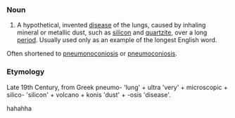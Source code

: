 ===Noun===

# A hypothetical, invented [[disease]] of the lungs, caused by inhaling mineral or metallic dust, such as [[silicon]] and [[quartzite]], over a long [[period]].  Usually used only as an example of the longest English word.

Often shortened to [[pneumonoconiosis]] or [[pneumoconiosis]].

===Etymology===

Late 19th Century, from Greek pneumo- 'lung' + ultra 'very' + microscopic + silico- 'silicon' + volcano + konis 'dust' + -osis 'disease'.

hahahha